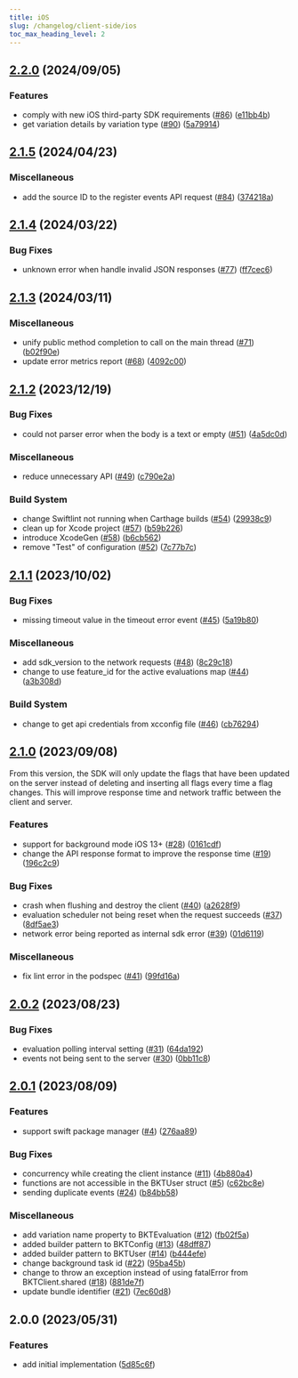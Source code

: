 ```yaml
---
title: iOS
slug: /changelog/client-side/ios
toc_max_heading_level: 2
---
```


<style>
  {`
    h2:not(:first-of-type) {
      border-top: 2px solid #ddd7e9;
      padding-top: 40px;
    }
  `}
</style>


## [2.2.0](https://github.com/bucketeer-io/ios-client-sdk/compare/v2.1.5...v2.2.0) (2024/09/05)


### Features

* comply with new iOS third-party SDK requirements ([#86](https://github.com/bucketeer-io/ios-client-sdk/issues/86)) ([e11bb4b](https://github.com/bucketeer-io/ios-client-sdk/commit/e11bb4b250f81f8799b549733e8cbd08b01c248c))
* get variation details by variation type ([#90](https://github.com/bucketeer-io/ios-client-sdk/issues/90)) ([5a79914](https://github.com/bucketeer-io/ios-client-sdk/commit/5a79914dab736f8e60c977f7cb7c0fb2d636f56b))

## [2.1.5](https://github.com/bucketeer-io/ios-client-sdk/compare/v2.1.4...v2.1.5) (2024/04/23)


### Miscellaneous

* add the source ID to the register events API request ([#84](https://github.com/bucketeer-io/ios-client-sdk/issues/84)) ([374218a](https://github.com/bucketeer-io/ios-client-sdk/commit/374218ad331bdf18edbf42110a2ecc4ff7742a06))

## [2.1.4](https://github.com/bucketeer-io/ios-client-sdk/compare/v2.1.3...v2.1.4) (2024/03/22)


### Bug Fixes

* unknown error when handle invalid JSON responses ([#77](https://github.com/bucketeer-io/ios-client-sdk/issues/77)) ([ff7cec6](https://github.com/bucketeer-io/ios-client-sdk/commit/ff7cec6be5069aeaf4b1a88cab332f17fe8939ad))

## [2.1.3](https://github.com/bucketeer-io/ios-client-sdk/compare/v2.1.2...v2.1.3) (2024/03/11)


### Miscellaneous

* unify public method completion to call on the main thread ([#71](https://github.com/bucketeer-io/ios-client-sdk/issues/71)) ([b02f90e](https://github.com/bucketeer-io/ios-client-sdk/commit/b02f90e1051693e1a5bdde930046685a0bd65373))
* update error metrics report ([#68](https://github.com/bucketeer-io/ios-client-sdk/issues/68)) ([4092c00](https://github.com/bucketeer-io/ios-client-sdk/commit/4092c007202d71e4f646fe6a0384946db1a7e9d5))

## [2.1.2](https://github.com/bucketeer-io/ios-client-sdk/compare/v2.1.1...v2.1.2) (2023/12/19)


### Bug Fixes

* could not parser error when the body is a text or empty ([#51](https://github.com/bucketeer-io/ios-client-sdk/issues/51)) ([4a5dc0d](https://github.com/bucketeer-io/ios-client-sdk/commit/4a5dc0d14fc231aba74ee21442841da46028a42e))


### Miscellaneous

* reduce unnecessary API ([#49](https://github.com/bucketeer-io/ios-client-sdk/issues/49)) ([c790e2a](https://github.com/bucketeer-io/ios-client-sdk/commit/c790e2a3b353d289fd0b2437c91b8761965daf3b))


### Build System

* change Swiftlint not running when Carthage builds ([#54](https://github.com/bucketeer-io/ios-client-sdk/issues/54)) ([29938c9](https://github.com/bucketeer-io/ios-client-sdk/commit/29938c949bf9daebb46731cf5ed430661b828a14))
* clean up for Xcode project ([#57](https://github.com/bucketeer-io/ios-client-sdk/issues/57)) ([b59b226](https://github.com/bucketeer-io/ios-client-sdk/commit/b59b226d9725d5ea955637a4bc6c5fb1ad504c76))
* introduce XcodeGen ([#58](https://github.com/bucketeer-io/ios-client-sdk/issues/58)) ([b6cb562](https://github.com/bucketeer-io/ios-client-sdk/commit/b6cb5629814094a0d1a2394df6e235af860bdb17))
* remove "Test" of configuration ([#52](https://github.com/bucketeer-io/ios-client-sdk/issues/52)) ([7c77b7c](https://github.com/bucketeer-io/ios-client-sdk/commit/7c77b7c91e12a8d82b5b7e9b50559b08376d450b))

## [2.1.1](https://github.com/bucketeer-io/ios-client-sdk/compare/v2.1.0...v2.1.1) (2023/10/02)


### Bug Fixes

* missing timeout value in the timeout error event ([#45](https://github.com/bucketeer-io/ios-client-sdk/issues/45)) ([5a19b80](https://github.com/bucketeer-io/ios-client-sdk/commit/5a19b802e56ff0653266c17c54ce5a91dd1c2bd7))


### Miscellaneous

* add sdk_version to the network requests ([#48](https://github.com/bucketeer-io/ios-client-sdk/issues/48)) ([8c29c18](https://github.com/bucketeer-io/ios-client-sdk/commit/8c29c183d416251e82a4bb59b3430617b9cfc1a3))
* change to use feature_id for the active evaluations map ([#44](https://github.com/bucketeer-io/ios-client-sdk/issues/44)) ([a3b308d](https://github.com/bucketeer-io/ios-client-sdk/commit/a3b308d032be592f9fab35e29ccc0045c2a7594f))


### Build System

* change to get api credentials from xcconfig file ([#46](https://github.com/bucketeer-io/ios-client-sdk/issues/46)) ([cb76294](https://github.com/bucketeer-io/ios-client-sdk/commit/cb7629479f4afc3a7d78fef36b55e016c609914e))

## [2.1.0](https://github.com/bucketeer-io/ios-client-sdk/compare/v2.0.2...v2.1.0) (2023/09/08)

From this version, the SDK will only update the flags that have been updated on the server instead of deleting and inserting all flags every time a flag changes. This will improve response time and network traffic between the client and server.

### Features

* support for background mode iOS 13+ ([#28](https://github.com/bucketeer-io/ios-client-sdk/issues/28)) ([0161cdf](https://github.com/bucketeer-io/ios-client-sdk/commit/0161cdf905c2db405743db7e572582f9429eb611))
* change the API response format to improve the response time ([#19](https://github.com/bucketeer-io/ios-client-sdk/issues/19)) ([196c2c9](https://github.com/bucketeer-io/ios-client-sdk/commit/196c2c98501f5bb54548d7b9a71bf0fdf5c5fd38))

### Bug Fixes

* crash when flushing and destroy the client ([#40](https://github.com/bucketeer-io/ios-client-sdk/issues/40)) ([a2628f9](https://github.com/bucketeer-io/ios-client-sdk/commit/a2628f97948b806f914faf1b77dc664cbc197e78))
* evaluation scheduler not being reset when the request succeeds ([#37](https://github.com/bucketeer-io/ios-client-sdk/issues/37)) ([8df5ae3](https://github.com/bucketeer-io/ios-client-sdk/commit/8df5ae3955d31f74371351a055ecc66f318089e3))
* network error being reported as internal sdk error ([#39](https://github.com/bucketeer-io/ios-client-sdk/issues/39)) ([01d6119](https://github.com/bucketeer-io/ios-client-sdk/commit/01d6119e02869adabe261d2e072ad5db0767899b))

### Miscellaneous

* fix lint error in the podspec ([#41](https://github.com/bucketeer-io/ios-client-sdk/issues/41)) ([99fd16a](https://github.com/bucketeer-io/ios-client-sdk/commit/99fd16a9d7cbafaa6a8817f160af0444aa3cd37d))

## [2.0.2](https://github.com/bucketeer-io/ios-client-sdk/compare/v2.0.1...v2.0.2) (2023/08/23)


### Bug Fixes

* evaluation polling interval setting ([#31](https://github.com/bucketeer-io/ios-client-sdk/issues/31)) ([64da192](https://github.com/bucketeer-io/ios-client-sdk/commit/64da19220ed2e3a2520a9644cc14320e39c8eb76))
* events not being sent to the server ([#30](https://github.com/bucketeer-io/ios-client-sdk/issues/30)) ([0bb11c8](https://github.com/bucketeer-io/ios-client-sdk/commit/0bb11c8f3749c286f359a5cd4562ae50c06edeed))

## [2.0.1](https://github.com/bucketeer-io/ios-client-sdk/compare/v2.0.0...v2.0.1) (2023/08/09)


### Features

* support swift package manager ([#4](https://github.com/bucketeer-io/ios-client-sdk/issues/4)) ([276aa89](https://github.com/bucketeer-io/ios-client-sdk/commit/276aa89251fc85acdf98fcc6773dd34309d072e0))


### Bug Fixes

* concurrency while creating the client instance ([#11](https://github.com/bucketeer-io/ios-client-sdk/issues/11)) ([4b880a4](https://github.com/bucketeer-io/ios-client-sdk/commit/4b880a4c68ae3ed04b1d5e15d6f00517f9bc8ed4))
* functions are not accessible in the BKTUser struct ([#5](https://github.com/bucketeer-io/ios-client-sdk/issues/5)) ([c62bc8e](https://github.com/bucketeer-io/ios-client-sdk/commit/c62bc8ec0d76d175b182023ac9a390f1cb891074))
* sending duplicate events ([#24](https://github.com/bucketeer-io/ios-client-sdk/issues/24)) ([b84bb58](https://github.com/bucketeer-io/ios-client-sdk/commit/b84bb5840af722d02963c4b009f866961cff5461))


### Miscellaneous

* add variation name property to BKTEvaluation ([#12](https://github.com/bucketeer-io/ios-client-sdk/issues/12)) ([fb02f5a](https://github.com/bucketeer-io/ios-client-sdk/commit/fb02f5a6311a78ef31e2760438c0fa574eb8a155))
* added builder pattern to BKTConfig ([#13](https://github.com/bucketeer-io/ios-client-sdk/issues/13)) ([48dff87](https://github.com/bucketeer-io/ios-client-sdk/commit/48dff87dbe27791fde7dd47293741f4b64adebe2))
* added builder pattern to BKTUser ([#14](https://github.com/bucketeer-io/ios-client-sdk/issues/14)) ([b444efe](https://github.com/bucketeer-io/ios-client-sdk/commit/b444efee76559ee204c9deb0c76acae9ff190312))
* change background task id ([#22](https://github.com/bucketeer-io/ios-client-sdk/issues/22)) ([95ba45b](https://github.com/bucketeer-io/ios-client-sdk/commit/95ba45bb9dfbba44f6cc84b12e09a1c8a78627a1))
* change to throw an exception instead of using fatalError from BKTClient.shared ([#18](https://github.com/bucketeer-io/ios-client-sdk/issues/18)) ([881de7f](https://github.com/bucketeer-io/ios-client-sdk/commit/881de7fbd575fb1c01946ccbb62c13a179deea18))
* update bundle identifier ([#21](https://github.com/bucketeer-io/ios-client-sdk/issues/21)) ([7ec60d8](https://github.com/bucketeer-io/ios-client-sdk/commit/7ec60d82e9213e5f7fc4a21ef896f411ee8c406c))

## 2.0.0 (2023/05/31)


### Features

* add initial implementation ([5d85c6f](https://github.com/bucketeer-io/ios-client-sdk/commit/5d85c6fab1ddb47b32a689a4d6abf3ff79b7a779))
